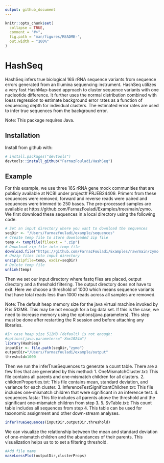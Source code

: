 ```yaml
---
output: github_document
---
```


<!-- README.md is generated from README.Rmd. Please edit that file -->

```r
knitr::opts_chunk$set(
  collapse = TRUE,
  comment = "#>",
  fig.path = "man/figures/README-",
  out.width = "100%"
)
```

# HashSeq

<!-- badges: start -->
<!-- badges: end -->

HashSeq infers true biological 16S rRNA sequence variants from sequence errors generated from an Illumina sequencing instrument. HashSeq utilizes a very fast HashMap-based approach to cluster sequence variants with one nucleotide difference. It further uses the normal distribution combined with loess regression to estimate background error rates as a function of sequencing depth for individual clusters. The estimated error rates are used to infer true sequences from the background error.

Note: This package requires Java.


## Installation

Install from github with:

``` r
# install.packages("devtools")
devtools::install_github("FarnazFouladi/HashSeq")
```
## Example

For this example, we use three 16S rRNA gene mock communities  that are publicly available at NCBI under project# PRJEB24409. Primers from these sequences were removed, forward and reverse reads were paired and sequences were trimmed to 250 bases. The pre-processed samples are available at https://github.com/FarnazFouladi/Examples/tree/main/zymo. We first download these sequences in a local directory using the following code:

```r
# Set an input directory where you want to download the sequences
seqDir <- "/Users/farnazfouladi/example/sequences"
# Create temp file to store downloaded zip file
temp <- tempfile(fileext = ".zip")
# Download zip file into temp file
download.file("https://github.com/FarnazFouladi/Examples/raw/main/zymo.zip",temp)
# Unzip files into input directory
unzip(zipfile=temp, exdir=seqDir)
# Delete temp file
unlink(temp)
```

Then we set our input directory where fastq files are placed, output directory and a threshold filtering. The output directory does not have to exit. Here we choose a threshold of 1000 which means sequence variants that have total reads less than 1000 reads across all samples are removed.

Note: The default heap memory size for the java virtual machine invoked by R is 512MB. This may be not enough for a big data set. If this is the case, we need to increase memory using the options(java.parameters). This step must be done after restarting the R session and before attaching any libraries. 

```r
#In case heap size 512MB (default) is not enough:
#options(java.parameters="-Xmx1024m")
library(HashSeq)
inputDir <- file.path(seqDir,"zymo")
outputDir="/Users/farnazfouladi/example/output"
threshold=1000
```

Then we run the inferTrueSequences to generate a count table.
There are a few files that are generated by this method:
1. OneMismatchCluster.txt: This file contains all parents and one-mismatch children for all clusters. 
2. childrenProperties.txt: This file contains mean, standard deviation, and variance for each cluster.
3. InferenceTestSignificantChildren.txt: This file includes one-mismatch children that were significant in an inference test. 
4. sequences.fasta: This file includes all parents above the threshold and the significant one-mismatch children from step 3.
5. SvTable.txt: This count table includes all sequences from step 4. This table can be used for taxonomic assignment and other down-stream analyses.


```r
inferTrueSequences(inputDir,outputDir,threshold)
```
We can visualize the relationship between the mean and standard deviation of one-mismatch children and the abundances of their parents. This visualization helps us to to set a filtering threshold.

```r
#Add file name
makeLoessPlot(outputDir,clusterProps)
```


